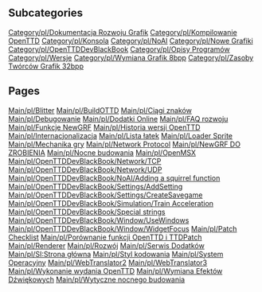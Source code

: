
== Subcategories ==
[[Category/pl/Dokumentacja Rozwoju Grafik]]
[[Category/pl/Kompilowanie OpenTTD]]
[[Category/pl/Konsola]]
[[Category/pl/NoAI]]
[[Category/pl/Nowe Grafiki]]
[[Category/pl/OpenTTDDevBlackBook]]
[[Category/pl/Opisy Programów]]
[[Category/pl/Wersje]]
[[Category/pl/Wymiana Grafik 8bpp]]
[[Category/pl/Zasoby Twórców Grafik 32bpp]]

== Pages ==
[[Main/pl/Blitter]]
[[Main/pl/BuildOTTD]]
[[Main/pl/Ciągi znaków]]
[[Main/pl/Debugowanie]]
[[Main/pl/Dodatki Online]]
[[Main/pl/FAQ rozwoju]]
[[Main/pl/Funkcje NewGRF]]
[[Main/pl/Historia wersji OpenTTD]]
[[Main/pl/Internacjonalizacja]]
[[Main/pl/Lista łatek]]
[[Main/pl/Loader Sprite]]
[[Main/pl/Mechanika gry]]
[[Main/pl/Network Protocol]]
[[Main/pl/NewGRF DO ZROBIENIA]]
[[Main/pl/Nocne budowania]]
[[Main/pl/OpenMSX]]
[[Main/pl/OpenTTDDevBlackBook/Network/TCP]]
[[Main/pl/OpenTTDDevBlackBook/Network/UDP]]
[[Main/pl/OpenTTDDevBlackBook/NoAI/Adding a squirrel function]]
[[Main/pl/OpenTTDDevBlackBook/Settings/AddSetting]]
[[Main/pl/OpenTTDDevBlackBook/Settings/CreateSavegame]]
[[Main/pl/OpenTTDDevBlackBook/Simulation/Train Acceleration]]
[[Main/pl/OpenTTDDevBlackBook/Special strings]]
[[Main/pl/OpenTTDDevBlackBook/Window/UseWindows]]
[[Main/pl/OpenTTDDevBlackBook/Window/WidgetFocus]]
[[Main/pl/Patch Checklist]]
[[Main/pl/Porównanie funkcji OpenTTD i TTDPatch]]
[[Main/pl/Renderer]]
[[Main/pl/Rozwój]]
[[Main/pl/Serwis Dodatków]]
[[Main/pl/SI:Strona główna]]
[[Main/pl/Styl kodowania]]
[[Main/pl/System Operacyjny]]
[[Main/pl/WebTranslator2]]
[[Main/pl/WebTranslator3]]
[[Main/pl/Wykonanie wydania OpenTTD]]
[[Main/pl/Wymiana Efektów Dźwiękowych]]
[[Main/pl/Wytyczne nocnego budowania]]
